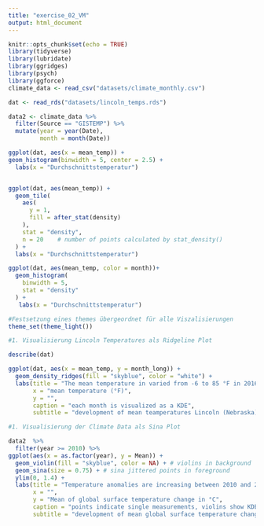 ```yaml
---
title: "exercise_02_VM"
output: html_document
---
```


```r
knitr::opts_chunk$set(echo = TRUE)
library(tidyverse)
library(lubridate)
library(ggridges)
library(psych)
library(ggforce)
climate_data <- read_csv("datasets/climate_monthly.csv")

dat <- read_rds("datasets/lincoln_temps.rds")
```


```r
data2 <- climate_data %>% 
  filter(Source == "GISTEMP") %>% 
  mutate(year = year(Date),
         month = month(Date))
```

```r

ggplot(dat, aes(x = mean_temp)) +
geom_histogram(binwidth = 5, center = 2.5) +
  labs(x = "Durchschnittstemperatur")


ggplot(dat, aes(mean_temp)) +
  geom_tile(
    aes(
      y = 1, 
      fill = after_stat(density)  
    ),
    stat = "density",
    n = 20    # number of points calculated by stat_density() 
  ) +
  labs(x = "Durchschnittstemperatur")

ggplot(dat, aes(mean_temp, color = month))+
  geom_histogram(
    binwidth = 5,
    stat = "density"
  ) +
   labs(x = "Durchschnittstemperatur")
```

```r

#Festsetzung eines themes übergeordnet für alle Viszalisierungen
theme_set(theme_light())

#1. Visualisierung Lincoln Temperatures als Ridgeline Plot

describe(dat)

ggplot(dat, aes(x = mean_temp, y = month_long)) +
  geom_density_ridges(fill = "skyblue", color = "white") +
  labs(title = "The mean temperature in varied from -6 to 85 °F in 2016",
       x = "mean temperature (°F)",
       y = "",
       caption = "each month is visualized as a KDE",
       subtitle = "development of mean teamperatures Lincoln (Nebraska) in 2016")

#1. Visualisierung der Climate Data als Sina Plot

data2  %>%
  filter(year >= 2010) %>%
ggplot(aes(x = as.factor(year), y = Mean)) +
  geom_violin(fill = "skyblue", color = NA) + # violins in background
  geom_sina(size = 0.75) + # sina jittered points in foreground
  ylim(0, 1.4) +
  labs(title = "Temperature anomalies are increasing between 2010 and 2016 ",
       x = "",
       y = "Mean of global surface temperature change in °C",
       caption = "points indicate single measurements, violins show KDE",
       subtitle = "development of mean global surface temperature change")

```




